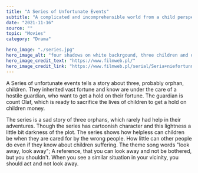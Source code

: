 ---
title: "A Series of Unfortunate Events"
subtitle: "A complicated and incomprehensible world from a child perspective"
date: "2021-11-16"
source: ""
topic: "Movies"
category: "Drama"

hero_image: "./series.jpg"
hero_image_alt: "four shadows on white backrgound, three children and one adult with pointy hair"
hero_image_credit_text: "https://www.filmweb.pl/"
hero_image_credit_link: "https://www.filmweb.pl/serial/Seria+niefortunnych+zdarze%C5%84-2017-747565/posters"
---

A Series of unfortunate events tells a story about three, probably orphan, children. They inherited
 vast fortune and know are under the care of a hostile guardian, who want to get a hold on their fortune.
The guardian is count Olaf, which is ready to sacrifice the lives of children to get a hold on
children money. 

The series is a sad story of three orphans, which rarely had help in their adventures. Though the series has cartoonish character and this lightness a little bit darkness of the plot. The series shows how helpless can children be when they are cared for by the wrong people. How little can other people do even if they know about children suffering. The theme song words "look away, look away"; A reference, that you
can look away and not be bothered, but you shouldn't. When you see a similar situation in your vicinity, you should act and not look away.